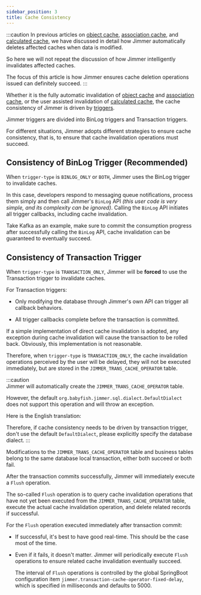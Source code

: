 ```yaml
---
sidebar_position: 3  
title: Cache Consistency
---
```


:::caution
In previous articles on [object cache](./cache-type/object), [association cache](./cache-type/association), and [calculated cache](./cache-type/calculation), we have discussed in detail how Jimmer automatically deletes affected caches when data is modified.

So here we will not repeat the discussion of how Jimmer intelligently invalidates affected caches. 

The focus of this article is how Jimmer ensures cache deletion operations issued can definitely succeed.
:::

Whether it is the fully automatic invalidation of [object cache](./cache-type/object) and [association cache](./cache-type/association), or the user assisted invalidation of [calculated cache](./cache-type/calculation), the cache consistency of Jimmer is driven by [triggers](../mutation/trigger).

Jimmer triggers are divided into BinLog triggers and Transaction triggers.

For different situations, Jimmer adopts different strategies to ensure cache consistency, that is, to ensure that cache invalidation operations must succeed.


## Consistency of BinLog Trigger (Recommended)

When `trigger-type` is `BINLOG_ONLY` or `BOTH`, Jimmer uses the BinLog trigger to invalidate caches.

In this case, developers respond to messaging queue notifications, process them simply and then call Jimmer's `BinLog` API *(this user code is very simple, and its complexity can be ignored)*. Calling the `BinLog` API initiates all trigger callbacks, including cache invalidation.

Take Kafka as an example, make sure to commit the consumption progress after successfully calling the `BinLog` API, cache invalidation can be guaranteed to eventually succeed.

## Consistency of Transaction Trigger 

When `trigger-type` is `TRANSACTION_ONLY`, Jimmer will be **forced** to use the Transaction trigger to invalidate caches.

For Transaction triggers:

-   Only modifying the database through Jimmer's own API can trigger all callback behaviors.

-   All trigger callbacks complete before the transaction is committed.

If a simple implementation of direct cache invalidation is adopted, any exception during cache invalidation will cause the transaction to be rolled back. Obviously, this implementation is not reasonable.

Therefore, when `trigger-type` is `TRANSACTION_ONLY`, the cache invalidation operations perceived by the user will be delayed, they will not be executed immediately, but are stored in the `JIMMER_TRANS_CACHE_OPERATOR` table. 

:::caution  
Jimmer will automatically create the `JIMMER_TRANS_CACHE_OPERATOR` table.

However, the default `org.babyfish.jimmer.sql.dialect.DefaultDialect` does not support this operation and will throw an exception.

Here is the English translation:

Therefore, if cache consistency needs to be driven by transaction trigger, don't use the default `DefaultDialect`, please explicitly specify the database dialect.
:::

Modifications to the `JIMMER_TRANS_CACHE_OPERATOR` table and business tables belong to the same database local transaction, either both succeed or both fail.

After the transaction commits successfully, Jimmer will immediately execute a `Flush` operation.

The so-called `Flush` operation is to query cache invalidation operations that have not yet been executed from the `JIMMER_TRANS_CACHE_OPERATOR` table, execute the actual cache invalidation operation, and delete related records if successful.

For the `Flush` operation executed immediately after transaction commit:

-   If successful, it's best to have good real-time. This should be the case most of the time.

-   Even if it fails, it doesn't matter. Jimmer will periodically execute `Flush` operations to ensure related cache invalidation eventually succeed. 

    The interval of `Flush` operations is controlled by the global SpringBoot configuration item `jimmer.transaction-cache-operator-fixed-delay`, which is specified in milliseconds and defaults to 5000.
